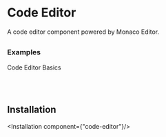 
# Code Editor
A code editor component powered by Monaco Editor.



##

### Examples
Code Editor Basics

<ComponentPreview component="code-editor"/>


<br/>
<br/>

## Installation

<Installation component={"code-editor"}/>

<br/>
<br/>
